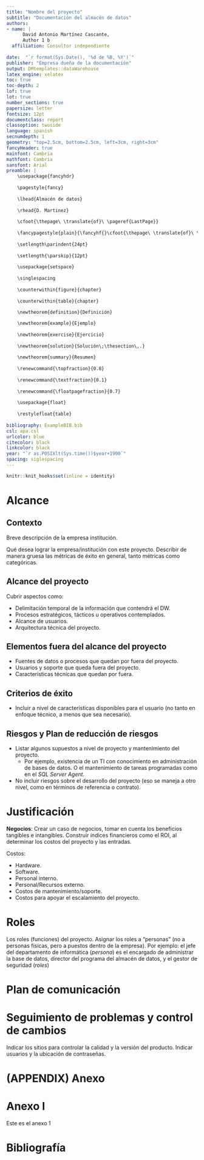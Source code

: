 ```yaml
---
title: "Nombre del proyecto"
subtitle: "Documentación del almacén de datos"
authors: 
- name: |
      David Antonio Martínez Cascante,  
      Author 1 b
  affiliation: Consultor independiente
  
date:  "`r format(Sys.Date(), '%d de %B, %Y')`"
publisher: "Empresa dueña de la documentación"
output: DMtemplates::dataWarehouse
latex_engine: xelatex
toc: true
toc-depth: 2
lof: true
lot: true
number_sections: true
papersize: letter
fontsize: 12pt
documentclass: report
classoption: twoside
language: spanish
secnumdepth: 1
geometry: "top=2.5cm, bottom=2.5cm, left=3cm, right=3cm"
fancyHeader: true
mainfont: Cambria
mathfont: Cambria
sansfont: Arial
preamble: |
    \usepackage{fancyhdr}
    
    \pagestyle{fancy}
    
    \lhead{Almacén de datos}
    
    \rhead{D. Martinez}
    
    \cfoot{\thepage\ \translate{of}\ \pageref{LastPage}}
    
    \fancypagestyle{plain}{\fancyhf{}\cfoot{\thepage\ \translate{of}\ \pageref{LastPage} }}
    
    \setlength\parindent{24pt}
    
    \setlength{\parskip}{12pt}
    
    \usepackage{setspace}
    
    \singlespacing
    
    \counterwithin{figure}{chapter}
    
    \counterwithin{table}{chapter}
    
    \newtheorem{definition}{Definición}

    \newtheorem{example}{Ejemplo}
    
    \newtheorem{exercise}{Ejercicio}
    
    \newtheorem{solution}{Solución\;\thesection\,.}
    
    \newtheorem{summary}{Resumen}
    
    \renewcommand{\topfraction}{0.8}
    
    \renewcommand{\textfraction}{0.1}
    
    \renewcommand{\floatpagefraction}{0.7}
    
    \usepackage{float}
    
    \restylefloat{table}
    
bibliography: ExampleBIB.bib
csl: apa.csl
urlcolor: blue
citecolor: black
linkcolor: black
year: "`r as.POSIXlt(Sys.time())$year+1900`"
spacing: siglespacing
---
```


```r
knitr::knit_hooks$set(inline = identity) 
```


# Alcance {#scope}
\index{A!Alcance}

## Contexto {#background}
\index{C!Contexto}

Breve descripción de la empresa institución.

Qué desea lograr la empresa/institución con este proyecto. Describir de manera gruesa las métricas de éxito en general, tanto métricas como categóricas.

## Alcance del proyecto {#projectscope}
\index{A!Alcance}

Cubrir aspectos como:

- Delimitación temporal de la información que contendrá el DW.
- Procesos estratégicos, tácticos u operativos contemplados.
- Alcance de usuarios.
- Arquitectura técnica del proyecto.

## Elementos fuera del alcance del proyecto {#exlusionsfromscope}
\index{E!Exclusiones del alcance}\index{A!Alcance!exclusiones}

- Fuentes de datos o procesos que quedan por fuera del proyecto.
- Usuarios y soporte que queda fuera del proyecto.
- Características técnicas que quedan por fuera.

## Criterios de éxito {#successcriteria}
\index{C!Criterios de éxito}\index{A!Alcance!criterios de éxito}

- Incluir a nivel de características disponibles para el usuario (no tanto en enfoque técnico, a menos que sea necesario).

## Riesgos y Plan de reducción de riesgos {#risks}
\index{R!Riesgos}\index{R!Riesgos!plan de reducción}\index{P!Plan!de reducción de riesgos}

- Listar algunos supuestos a nivel de proyecto y mantenimiento del proyecto.
    - Por ejemplo, existencia de un TI con conocimiento en administración de bases de datos. O el mantenimiento de tareas programadas como en el *SQL Server Agent*.
- No incluir riesgos sobre el desarrollo del proyecto (eso se maneja a otro nivel, como en términos de referencia o contrato).


# Justificación {#justification}
\index{J!Justificación}

**Negocios**: Crear un caso de negocios, tomar en cuenta los beneficios tangibles e intangibles. Construir índices financieros como el ROI, al determinar los costos del proyecto y las entradas.

Costos:

- Hardware.
- Software.
- Personal interno.
- Personal/Recursos externo.
- Costos de mantenimiento/soporte.
- Costos para apoyar el escalamiento del proyecto.

# Roles {#roles}
\index{R!Roles}

Los roles (funciones) del proyecto. Asignar los roles a "personas" (no a personas físicas, pero a puestos dentro de la empresa). Por ejemplo: el jefe del departamento de informática (*persona*) es el encargado de administrar la base de datos, director del programa del almacén de datos, y el gestor de seguridad (*roles*)

# Plan de comunicación {#comunicationplan}
\index{C!Comunicación!Plan de}\index{P!Plan!de comunicaciones}


# Seguimiento de problemas y control de cambios {#issuesandcontrol}
\index{P!Problemas!seguimiento de}\index{B!Bugs}\index{I!Issues}\index{C!Control de versión}\index{V!Versión!control de}

Indicar los sitios para controlar la calidad y la versión del producto. Indicar usuarios y la ubicación de contraseñas.

# (APPENDIX) Anexo {-}

# Anexo I

Este es el anexo 1



\begingroup
\small
\printindex
\vfill
\endgroup


# Bibliografía {-}


\setlength{\parindent}{-0.2in}
\setlength{\leftskip}{0.2in}
\setlength{\parskip}{8pt}
\noindent
